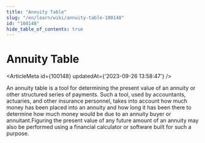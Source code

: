 ```yaml
---
title: "Annuity Table"
slug: "/en/learn/wiki/annuity-table-100148"
id: "100148"
hide_table_of_contents: true
---
```



# Annuity Table

<ArticleMeta id={100148} updatedAt={'2023-09-26 13:58:47'} />
<div className='border-solid border-b border-t-0 my-4 border-[var(--ifm-color-gray-300)]' />

An annuity table is a tool for determining the present value of an annuity or other structured series of payments. Such a tool, used by accountants, actuaries, and other insurance personnel, takes into account how much money has been placed into an annuity and how long it has been there to determine how much money would be due to an annuity buyer or annuitant.Figuring the present value of any future amount of an annuity may also be performed using a financial calculator or software built for such a purpose.
